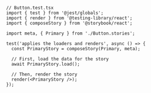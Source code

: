 ```tsx
// Button.test.tsx
import { test } from '@jest/globals';
import { render } from '@testing-library/react';
import { composeStory } from '@storybook/react';

import meta, { Primary } from './Button.stories';

test('applies the loaders and renders', async () => {
  const PrimaryStory = composeStory(Primary, meta);

  // First, load the data for the story
  await PrimaryStory.load();
  
  // Then, render the story
  render(<PrimaryStory />);
});
```
